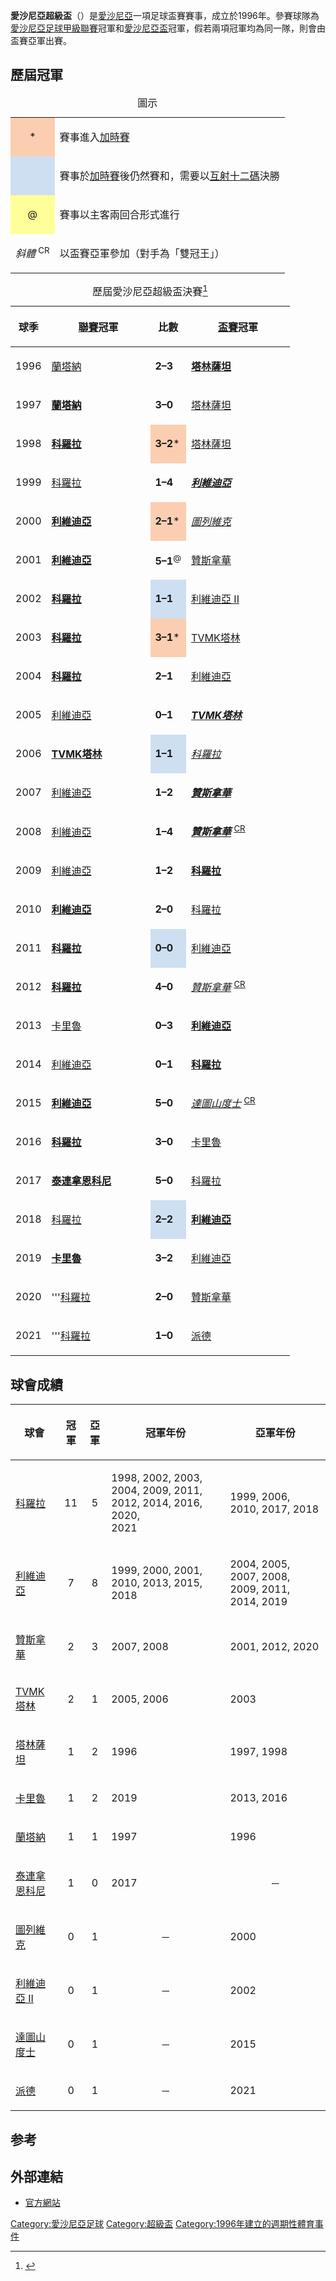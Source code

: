 {{NoteTA
|G1=足球
|1=zh-cn:弗洛拉;zh-hk:科羅拉;zh-tw:弗洛拉;
|2=zh-cn:利瓦迪亚;zh-hk:利維迪亞;zh-tw:利瓦迪亞;
|3=zh-cn:内姆梅卡柳;zh-hk:卡里魯;zh-tw:內姆梅卡柳;
|4=zh-cn:纳尔瓦特兰斯;zh-hk:贊斯拿華;zh-tw:納爾瓦特蘭斯;
|5=zh-cn:塔林因福内特;zh-hk:泰連拿恩科尼;zh-tw:塔林因福內特;
|6=zh-cn:塔尔图桑托斯;zh-hk:達圖山度士;zh-tw:塔爾圖桑托斯;
}}
{{Infobox football tournament
| name                 = 愛沙尼亞超級盃
| logo                 = 
| founded              = {{Start date and age|df=yes|1996}}
| organiser            = [[愛沙尼亞足球協會|愛沙尼亞足球協會]]
| region               = 愛沙尼亞
| number of teams      = 2 隊
| current champion     = [[弗洛拉足球俱乐部|科羅拉]]（第 11 次）
| most successful team = [[弗洛拉足球俱乐部|科羅拉]]（11 次）
| website              = http://jalgpall.ee/cup.php?b=SK&page_id=61/
}}
'''愛沙尼亞超級盃'''（{{lang-et|Eesti Superkarikas}}）是[[愛沙尼亞|愛沙尼亞]]一項足球盃賽賽事，成立於1996年。參賽球隊為[[愛沙尼亞足球甲級聯賽|愛沙尼亞足球甲級聯賽]]冠軍和[[愛沙尼亞盃|愛沙尼亞盃]]冠軍，假若兩項冠軍均為同一隊，則會由盃賽亞軍出賽。

== 歷屆冠軍 ==
{| class="wikitable"
|+圖示
|-
|align=center style="background-color:#FBCEB1"|*
|賽事進入[[加時賽|加時賽]]
|-
|align=center style="background-color:#cedff2"|{{dagger}}
|賽事於[[加時賽|加時賽]]後仍然賽和，需要以[[互射十二碼|互射十二碼]]決勝
|-
|align=center style="background-color:#ffff99"|@
|賽事以主客兩回合形式進行
|-
|align=center|<div id="CR"></div> ''斜體'' <sup>CR</sup>
|以盃賽亞軍參加（對手為「雙冠王」）
|}

{| class="sortable wikitable" style="text-align: center"
|+ 歷屆愛沙尼亞超級盃決賽<ref>{{cite web |url=http://rsssf.com/tablese/estsupcuphist.html |title=Estonia Super Cup Finals |work=RSSSF |accessdate=2015年7月1日 |archive-date=2015年9月24日 |archive-url=https://web.archive.org/web/20150924161908/http://www.rsssf.com/tablese/estsupcuphist.html |dead-url=no }}</ref>
! 球季
!width=150px| [[愛沙尼亞足球甲級聯賽|聯賽]]冠軍
! 比數
!width=150px| [[愛沙尼亞盃|盃賽]]冠軍
|-
|1996
|[[塔林蘭塔納足球會|蘭塔納]]
|'''2–3'''
|bgcolor=#BBF3BB|'''[[塔林薩坦足球會|塔林薩坦]]'''
|-
|1997
|bgcolor=#BBF3BB|'''[[塔林蘭塔納足球會|蘭塔納]]'''
|'''3–0'''
|[[塔林薩坦足球會|塔林薩坦]]
|-
|1998
|bgcolor=#BBF3BB|'''[[弗洛拉足球俱乐部|科羅拉]]'''
|style="background-color:#FBCEB1"|'''3–2'''*
|[[塔林薩坦足球會|塔林薩坦]]
|-
|1999
|[[弗洛拉足球俱乐部|科羅拉]]
|'''1–4'''
|bgcolor=#BBF3BB|'''''[[塔林利瓦迪亞足球俱樂部|利維迪亞]]'''''
|-
|2000
|bgcolor=#BBF3BB|'''[[塔林利瓦迪亞足球俱樂部|利維迪亞]]'''
|style="background-color:#FBCEB1"|'''2–1'''*
|''[[維爾揚迪圖列維克足球俱樂部|圖列維克]]''
|-
|2001
|bgcolor=#BBF3BB|'''[[塔林利瓦迪亞足球俱樂部|利維迪亞]]'''
|bgcolor=#ffff99|'''5–1'''<sup>@</sup>
|[[納爾瓦特蘭斯足球俱樂部|贊斯拿華]]
|-
|2002
|bgcolor=#BBF3BB|'''[[弗洛拉足球俱乐部|科羅拉]]'''
|style="background-color:#cedff2"|'''1–1'''{{pso|'''4–2'''}}
|[[利維迪亞二隊足球會|利維迪亞 II]]
|-
|2003
|bgcolor=#BBF3BB|'''[[弗洛拉足球俱乐部|科羅拉]]'''
|style="background-color:#FBCEB1"|'''3–1'''*
|[[TVMK塔林足球俱樂部|TVMK塔林]]
|-
|2004
|bgcolor=#BBF3BB|'''[[弗洛拉足球俱乐部|科羅拉]]'''
|'''2–1'''
|[[塔林利瓦迪亞足球俱樂部|利維迪亞]]
|-
|2005
|[[塔林利瓦迪亞足球俱樂部|利維迪亞]]
|'''0–1'''
|bgcolor=#BBF3BB|'''''[[TVMK塔林足球俱樂部|TVMK塔林]]'''''
|-
|2006
|bgcolor=#BBF3BB|'''[[TVMK塔林足球俱樂部|TVMK塔林]]'''
|style="background-color:#cedff2"|'''1–1'''{{pso|'''3–2'''}}
|''[[弗洛拉足球俱乐部|科羅拉]]''
|-
|2007
|[[塔林利瓦迪亞足球俱樂部|利維迪亞]]
|'''1–2'''
|bgcolor=#BBF3BB|'''''[[納爾瓦特蘭斯足球俱樂部|贊斯拿華]]'''''
|-
|2008
|[[塔林利瓦迪亞足球俱樂部|利維迪亞]]
|'''1–4'''
|bgcolor=#BBF3BB|'''''[[納爾瓦特蘭斯足球俱樂部|贊斯拿華]]''''' <sup>[[#CR|CR]]</sup>
|-
|2009
|[[塔林利瓦迪亞足球俱樂部|利維迪亞]]
|'''1–2'''
|bgcolor=#BBF3BB|'''[[弗洛拉足球俱乐部|科羅拉]]'''
|-
|2010
|bgcolor=#BBF3BB|'''[[塔林利瓦迪亞足球俱樂部|利維迪亞]]'''
|'''2–0'''
|[[弗洛拉足球俱乐部|科羅拉]]
|-
|2011
|bgcolor=#BBF3BB|'''[[弗洛拉足球俱乐部|科羅拉]]'''
|style="background-color:#cedff2"|'''0–0'''{{pso|'''5–3'''}}
|[[塔林利瓦迪亞足球俱樂部|利維迪亞]]
|-
|2012
|bgcolor=#BBF3BB|'''[[弗洛拉足球俱乐部|科羅拉]]'''
|'''4–0'''
|''[[納爾瓦特蘭斯足球俱樂部|贊斯拿華]]'' <sup>[[#CR|CR]]</sup>
|-
|2013
|[[卡里魯足球俱樂部|卡里魯]]
|'''0–3'''
|bgcolor=#BBF3BB|'''[[塔林利瓦迪亞足球俱樂部|利維迪亞]]'''
|-
|2014
|[[塔林利瓦迪亞足球俱樂部|利維迪亞]]
|'''0–1'''
|bgcolor=#BBF3BB|'''[[弗洛拉足球俱乐部|科羅拉]]'''
|-
|2015
|bgcolor=#BBF3BB|'''[[塔林利瓦迪亞足球俱樂部|利維迪亞]]'''
|'''5–0'''
|''[[達圖山度士足球會|達圖山度士]]'' <sup>[[#CR|CR]]</sup>
|-
|2016
|bgcolor=#BBF3BB|'''[[弗洛拉足球俱乐部|科羅拉]]'''
|'''3–0'''
|[[卡里魯足球俱樂部|卡里魯]]
|-
|2017
|bgcolor=#BBF3BB|'''[[塔林因福内特足球俱乐部|泰連拿恩科尼]]'''
|'''5–0'''
|[[弗洛拉足球俱乐部|科羅拉]]
|-
|2018
|[[弗洛拉足球俱乐部|科羅拉]]
|style="background-color:#cedff2"|'''2–2'''{{pso|'''3–4'''}}
|bgcolor=#BBF3BB|'''[[塔林利瓦迪亞足球俱樂部|利維迪亞]]'''{{refn |2017年[[愛沙尼亞盃|愛沙尼亞盃]]冠軍[[塔林因福内特足球俱乐部|泰連拿恩科尼]]於2017年11月宣佈與[[塔林利瓦迪亞足球俱樂部|利維迪亞]]合併，所以由[[塔林利瓦迪亞足球俱樂部|利維迪亞]]代表出戰。}}
|-
|2019
|bgcolor=#BBF3BB|'''[[卡里魯足球俱樂部|卡里魯]]'''
|'''3–2'''
|[[塔林利瓦迪亞足球俱樂部|利維迪亞]]
|-
|2020
|bgcolor=#BBF3BB|'''[[弗洛拉足球俱乐部|科羅拉]]
|'''2–0'''
|[[納爾瓦特蘭斯足球俱樂部|贊斯拿華]]
|-
|2021
|bgcolor=#BBF3BB|'''[[弗洛拉足球俱乐部|科羅拉]]
|'''1–0'''
|[[派德市队|派德]]
|}

== 球會成績 ==
{| class="wikitable sortable" border="1"
|-
!球會
!冠軍
!亞軍
! class="unsortable"|冠軍年份
! class="unsortable"|亞軍年份
|-
| [[弗洛拉足球俱乐部|科羅拉]]
|align=center|11
|align=center|5
| 1998, 2002, 2003, 2004, 2009, 2011, 2012, 2014, 2016, 2020,<br /> 2021
| 1999, 2006, 2010, 2017, 2018
|-
| [[塔林利瓦迪亞足球俱樂部|利維迪亞]]
|align=center|7
|align=center|8
| 1999, 2000, 2001, 2010, 2013, 2015, 2018
| 2004, 2005, 2007, 2008, 2009, 2011, 2014, 2019
|-
| [[納爾瓦特蘭斯足球俱樂部|贊斯拿華]]
|align=center|2
|align=center|3
| 2007, 2008
| 2001, 2012, 2020
|-
| [[TVMK塔林足球俱樂部|TVMK塔林]]
|align=center|2
|align=center|1
| 2005, 2006
| 2003
|-
| [[塔林薩坦足球會|塔林薩坦]]
|align=center|1
|align=center|2
| 1996
| 1997, 1998
|-
| [[卡里魯足球俱樂部|卡里魯]]
|align=center|1
|align=center|2
| 2019
| 2013, 2016
|-
| [[塔林蘭塔納足球會|蘭塔納]]
|align=center|1
|align=center|1
| 1997
| 1996
|-
| [[塔林因福内特足球俱乐部|泰連拿恩科尼]]
|align=center|1
|align=center|0
| 2017
|align=center|－
|-
| [[維爾揚迪圖列維克足球俱樂部|圖列維克]]
|align=center|0
|align=center|1
|align=center|－
| 2000
|-
| [[利維迪亞二隊足球會|利維迪亞 II]]
|align=center|0
|align=center|1
|align=center|－
| 2002
|-
| [[達圖山度士足球會|達圖山度士]]
|align=center|0
|align=center|1
|align=center|－
| 2015
|-
| [[派德市队|派德]]
|align=center|0
|align=center|1
|align=center|－
| 2021
|}

== 参考 ==
{{reflist}}

== 外部連結 ==
*[http://www.jalgpall.ee/cup.php?b=KV&page_id=31/ 官方網站] {{Wayback|url=http://www.jalgpall.ee/cup.php?b=KV&page_id=31%2F |date=20160312220836 }}

{{歐洲足球超級盃}}

[[Category:愛沙尼亞足球|Category:愛沙尼亞足球]]
[[Category:超級盃|Category:超級盃]]
[[Category:1996年建立的週期性體育事件|Category:1996年建立的週期性體育事件]]
